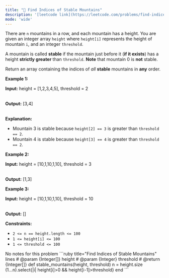 ```yaml
---
title: "🧩 Find Indices of Stable Mountains"
description: '[leetcode link](https://leetcode.com/problems/find-indices-of-stable-mountains/description/)'
mode: 'wide'
---
```

<Tabs>
  <Tab title="Question" icon="circle-question" iconType="regular">
    <Card>
      <p>There are <code>n</code> mountains in a row, and each mountain has a height. You are given an integer array <code>height</code> where <code>height[i]</code> represents the height of mountain <code>i</code>, and an integer <code>threshold</code>.</p>  <p>A mountain is called <strong>stable</strong> if the mountain just before it (<strong>if it exists</strong>) has a height <strong>strictly greater</strong> than <code>threshold</code>. <strong>Note</strong> that mountain 0 is <strong>not</strong> stable.</p>  <p>Return an array containing the indices of <em>all</em> <strong>stable</strong> mountains in <strong>any</strong> order.</p>   <p><strong class="example">Example 1:</strong></p>  <div class="example-block"> <p><strong>Input:</strong> <span class="example-io">height = [1,2,3,4,5], threshold = 2</span></p>  <p><br/> <strong>Output:</strong> <span class="example-io">[3,4]</span></p>  <p><br/> <strong>Explanation:</strong></p>  <ul>  <li>Mountain 3 is stable because <code>height[2] == 3</code> is greater than <code>threshold == 2</code>.</li>  <li>Mountain 4 is stable because <code>height[3] == 4</code> is greater than <code>threshold == 2</code>.</li> </ul> </div>  <p><strong class="example">Example 2:</strong></p>  <div class="example-block"> <p><strong>Input:</strong> <span class="example-io">height = [10,1,10,1,10], threshold = 3</span></p>  <p><br/> <strong>Output:</strong> <span class="example-io">[1,3]</span></p> </div>  <p><strong class="example">Example 3:</strong></p>  <div class="example-block"> <p><strong>Input:</strong> <span class="example-io">height = [10,1,10,1,10], threshold = 10</span></p>  <p><br/> <strong>Output:</strong> <span class="example-io">[]</span></p> </div>   <p><strong>Constraints:</strong></p>  <ul>  <li><code>2 &lt;= n == height.length &lt;= 100</code></li>  <li><code>1 &lt;= height[i] &lt;= 100</code></li>  <li><code>1 &lt;= threshold &lt;= 100</code></li> </ul> 
    </Card>
  </Tab>
  <Tab title="Solution" icon="lightbulb" iconType="regular" >
    <Card>
      No notes for this problem
</Card>
  <Expandable title="code">
    <CodeGroup dropdown>
```ruby title="Find Indices of Stable Mountains" lines
# @param {Integer[]} height
# @param {Integer} threshold
# @return {Integer[]}
def stable_mountains(height, threshold)
  n = height.size
  (1...n).select{|i| height[i]>0 && height[i-1]>threshold}
end
```
    </CodeGroup>
  </Expandable>
  </Tab>
</Tabs>